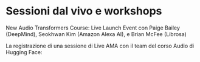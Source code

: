 # Sessioni dal vivo e workshops 

New Audio Transformers Course: Live Launch Event con Paige Bailey (DeepMind), Seokhwan Kim (Amazon Alexa AI), e Brian McFee (Librosa)

<Youtube id="wqkKResXWB8"/>

La registrazione di una sessione di Live AMA con il team del corso Audio di Hugging Face:

<Youtube id="fbONSVoUneQ"/>
